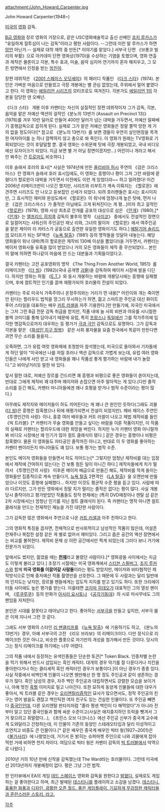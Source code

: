 attachment:/John_Howard_Carpenter.jpg

John Howard Carpenter(1948~)

[[미국]]의 [[영화]] 감독.

[[B급 영화]]와 장르 영화의 거장으로, 같은 USC영화예술학교 출신 선배인 [[조지 루카스]]가 "유일하게 질투심이 나는 감독"이라고 평한 사람이다. --그런데 이런 말 루카스가 하면 [[망언]] 아닌가.-- 실제로 대학 재학 중 만든[* 이야기를 맡았다.] 서부극 단편 《브롱코 빌리의 부활》으로 아카데미 단편 영화상(1970)을 수상하는 기염을 토했으며, 영화 연출과 제작은 물론이고 각본, 특수 효과, 미술, 음악 심지어 연기까지 혼자 해치우고, 그 모든 방면에서 인정을 받는 [[엄친아]].
 
장편 데뷔작은 《[[2001 스페이스 오딧세이]]》의 패러디 작품인 《[[다크 스타]]》(1974). 본인은 가벼운 마음으로 만들었고 극장 개봉에는 별 관심 없었는데, 주위에서 밀어 붙였다고 한다. 이 영화는 [[에일리언 시리즈]]의 모티프로도 여겨진다. 각본가도 [[에일리언 1]]의 각본을 담당한 댄 오배넌.

《다크 스타》 개봉 이후 카펜터는 자신의 실질적인 장편 데뷔작이자 그가 감독, 각본, 음악을 맡은 저예산 액션의 걸작인《분노의 13번가 (Assault on Precinct 13)》(1976)를 겨우 10만 달러로 만들어 400만 달러가 넘는 대박을 거두면서, 저예산 알짜배기 흥행감독으로 꼽히게 된다. 실제로 그가 맡은 저예산 영화들은 정말 쫄딱 망한 게 거의 없을 정도이다![* 참고로 《분노의 13번가》를 보면 갱들이 우연히 살인현장을 목격한 여자아이를 눈 하나 깜짝하지 않고 총으로 쏴 죽인다. 이 영화가 원래는 TV영화로 기획되었다는 것이 후덜덜할 뿐. 결국 영화는 수위문제 탓에 극장 개봉되었고, 국내 비디오에선 모자이크가 되었다. 지금 보면 별 거 아닐 장면이겠지만...) 어린이나 개라고 해서 안 봐주는 건 [[트로마]]도 비슷하다.]

이후 슬래셔 호러의 효시[* 사실은 1974년에 만든 [[올리비아 허시]] 주연의 《검은 크리스마스》란 영화가 슬래셔 호러 효시임에도, 이 영화는 흥행이나 평이 그저 그런 바람에 묻혔다가 할로윈이 대박을 거두면서 이전에도 이런 게 있었더라~~ 하고 알려졌다! 이건 2006년 리메이크판이 나오긴 했지만, 시리즈와 리부트가 계속 이뤄지는 《할로윈》에 견주면 시리즈도 안 나오고 듣보잡인 신세가 되었다. 되려 호러팬들은 효시는 효시이지만, 그 효시적인 재미와 완성도에서 《할로윈》이 워낙에 엄청나게 높은 탓에, 먼저 나온 《검은 크리스마스》가 졸작은 아님에도 크게 뒤쳐진다는 게 평...]이자 최고 걸작인《[[할로윈]]》(1978), 영화 사상 최초로 안개를 공포의 대상으로 삼은 《[[안개]]》(1980),[* 《[[안개]]》는 [[앨프리드 히치콕]] 감독의 불후의 명작 《[[사이코]]》 중에서도 전설적인 장면으로 일컬어지는 샤워신의 주인공인 재닛 리와, 그녀의 딸이자 《할로윈》에서 여주인공을 맡은 제이미 리 카터스가 공동으로 출연한 유일한 영화이기도 하다.] [[메탈기어 솔리드]]의 모티프가 되는 SF액션 《[[뉴욕 탈출]]》(1981) 등의 명작들을 잇달아 내놓는다. 해당 영화들이 워낙 대박(특히 할로윈은 제작비 130배 이상을 뽑았다!)을 거두면서, 카펜터는 메이저 영화사들 유혹을 많이 받았으나 거의 모든 영화들이 제작 중 무산되었다... 본인의 말에 의하면 하나같이 마음에 안 드는 대본들과 기획들이었다고. 

결국 카펜터는 고전 공포영화의 명작 《The Thing From Another World, 1951》를 리메이크한 《[[더 씽]]》(1982)(국내 공개명 [[괴물]])을 감독하여 메이저 시장에 발을 디딘다. 하지만 영화는 하필 《[[E.T.]]》와 동시 개봉하는 바람에 개봉당시에는 흥행에 실패했으며, 후에 컬트적인 인기를 끌며 재평가되어 호러물의 전설이 되었다. 

카펜터는 주로 미국식 가족주의나 온정주의와는 거리가 먼 내용[* 어린이와 개는 죽이면 안 된다는 할리우드 법칙을 깡그리 무시하는가 하면, 젊고 스마트한 주인공 대신 화이트 푸어 스타일을 대표하는 배우 [[커트 러셀]]을 자주 기용한다.]만 만들기에, 자국인 미국에서는 그저 그런 B급 전문 감독 취급을 받지만, 작품 내에 늘 사회 비판과 야유를 시니컬한 블랙 코미디를 통해 담아내기 때문에 유럽, 특히 [[프랑스]]나 [[독일]]에선 그를 작가주의에 입각한 명감독으로까지 대우하는 등 평가가 [[극과 극]]인 감독으로도 유명하다. 그가 감독과 각본을 맡은 《[[화성인 지구 정복]]》 같은 사회 풍자물을 요즘 한국에서 똑같이 만든다면 과연 무슨 소리를 들을지...

오죽하면, 그가 유럽 여럿 영화제에 초청받아 참석했는데, 미국으로 돌아와서 기자들에게 하던 말이 "미국에선 나를 저질 호러나 액션 감독으로 가볍게 보는데, 유럽 여러 영화인들은 나에게 사인 받고 내 영화들을 꽤나 작품성 좋게 평가하는 바람에 내가 놀랐다."고 비아냥거리듯 말한 바 있다.

앞서 말한 대로, 저예산 장르를 건드리면 꽤 흥행과 비평으로 좋은 영화들이 쏟아지는데, 반대로 그에게 제작비 꽤 대주며 메이저와 손잡으면 아주 말아먹는 게 있다.(다만 졸작 소리를 듣긴 해도, 카펜터 마니아들에겐 꽤나 호평을 받거나 범작 수준이라는 평이 많다.)

아무래도 제작자와 메이저들이 하도 끼어든다는 게 꽤나 큰 원인인 듯하다(그래도 괴물([[더 씽]])은 흥행은 참혹했으나 뒤에 재평가되면서 전설이 되었지만). 체비 체이스 주연인 《투명인간의 사랑》이나, 홍콩 여러 배우들과 커트 러셀이 나오고 제법 제작비를 들인 《빅 트러블》[* 카펜터가 무술 영화를 만들고 싶다는 바람을 이룬 작품이지만, 이 작품의 실패로 카펜터는 할리우드에 대한 희망을 버린다. 하지만 누가 카펜터 영화 아니랄까봐 비디오 시장에선 꽤 인기가 많아 컬트 클래식이 됐다.] 같은 경우는 흥행이나 비평은 참혹했다. 물론 이 영화들도 자타공인 졸작까진 아니고, 반대로 이 두 영화를 좋아하는 카펜터 팬이라든지 마니아들도 꽤 있다. 보통 평가는 범작 수준.

본인도 메이저 영화들을 만들면서 하도 끼어드는[* 그렇지만 엄청난 제작비를 대는 입장에서 제작에 간여하지 않는다는 건 보통 힘든 일이 아니긴 하다.] 제작자들에게 치가 떨려서 《투명인간의 사랑》 이후론 메이저 배급으로 만들긴 해도, 제작비를 적게 들이는 영화들만 집중적으로 계속 만들다가, [[뉴욕 탈출]] 2편격인 《[[LA 탈출]]》을 오랜만에 만들었으나 이것도 흥행에 실패했다... 하지만 이것도 평균작 수준 평을 듣고 있다. 사람에 따라 다르지만, 그가 만든 영화에서 정말 치가 떨리는 졸작은 없다는 평이 많다. 사실 개봉 당시 졸작이라고 평가받았던 작품들도 정작 현재에는 (특히 DVD매장이나 렌탈 샵 같은 2차 시장에서는) 엄청난 인기를 지닌 컬트 클래식이 된다. 즉 카펜터는 명작 아니면 컬트 클래식을 만드는 천재적인 재능을 가진 대단한 사람이다.

그가 감독한 많은 영화에서 주연으로 나온 [[커트 러셀]]과 아주 친하다고 한다.

그의 영화적 특징을 꼽자면, 전체적으로 반사회적이고 남성적인 작품이 많은데, 어설픈 잔재주나 복잡한 설정 같은 게 별로 없어서 재미있다. 그리고 좁은 공간의 액션 장면에서는 비교를 불허한다. 제작비 문제 상 이런 공간에서만 찍게 되었는데 그러다 보니 거기에 전문가가 되었다.

앞에서도 썼지만, 젊었을 때는 '''[[천재]]'''라고 불렸던 사람이다.[* 영화광들 사이에서는 지금도 이렇게 불리고 있다.] 초창기 시절에는 미국 영화계에서 [[스티븐 스필버그]], [[조지 루커스]]와 함께 '''미국 영화를 이끌어갈 사람들'''이라는 평도 받았지만, 메이저와 비타협적인 제작방식으로 인해 중저예산 작품 촬영만을 선호한다. 그 때문에 두 사람과는 달리 일반에의 인지도는 낮지만, 장르물 팬들에게는 압도적 지지를 받고 있기도 하다. 또한 크리에이터들 사이에도 높은 평가를 받는다. 이를테면 [[코지마 히데오]]가 대표적인 그의 열성 팬이며, 《[[루쿠루쿠]]》등의 만화가 [[아사리 요시토]]나 《[[공각기동대]]》의 시로 마사무네도 그의 팬임을 자처한다.

본인은 시대를 잘못타고 태어났다고 한다. 좋아하는 [[서부극]]을 만들고 싶지만, 서부극 붐은 이제 지나서 그런 것 같다.

그래도 서부 영화의 스타인 [[리 밴클리프]]를 《[[뉴욕 탈출]]》에 기용하기도 하고, 《분노의 13번가》경우, 아예 서부극의 고전 《리오 브라보》의 리메이크이다. 다만 정식으로 리메이크한 것은 아니고, 비슷한 플롯으로 자기만의 개성을 첨가해서 만든 것이다. 당시의 그는 정식 리메이크를 하기에는 너무 어렸다.

그의 작품 내에서 등장하는 유색인종들은 단순한 토큰[* Token Black. 인종차별 논란을 막기 위해서 반드시 삽입되는 흑인 캐릭터. 대개의 경우 악기를 잘 다룬다거나 치킨을 좋아한다거나 하는 클리셰적 흑인 캐릭터인 경우가 보통이다.]이 아닌 경우가 종종 있다. 사실 작중에서 비백인계 인물이 나오면 웬만해선 한 명 정도 주인공과 같이 생존하는 경우가 많다. 흑인 남성의 경우, 자주 백인 주인공과 대립하면서도 강렬한 모습을 보이거나, 아예 멋진 [[흑형]] 이미지로 밀고 나아간다. 또한 묘하게 동양계 인물들에 대한 대우가 좋아서, 빅 트러블 같은 경우는 [[오리엔탈리즘]]적인 묘사가 많으면서도, 정작 주인공의 친구는 영어 발음도 괜찮고 백인틱한 여자 친구도 있는 건실한 인물이다. 또 주인공 빼면 다 [[중국인]]인데, 다른 오리엔탈 판타지처럼 "졸라 짱센 백인이 다 해먹었다"가 아니라 전부터 알고 있던 중국인들과 함께 싸운 수준이고(사실은 애지중지하던 트럭을 뺏겨서 그거 찾으려고 휘말렸다...), 《프린스 오브 다크니스》에선 주인공 신부가 중국계 교수에게 도와달라고 간청하는데, 이 인물이 기존의 동양인 스테레오타입과 달리 이성적이고 조연치고 비중도 큰 인물이다.[* 같은 배우인 중국계 배우인 빅터 웡(1927~2001)은 《[[불가사리]]》에 나왔었는데, 거기서 돈 밝히는 슈퍼마켓 주인으로 나와 괴물에게 잡아먹힌 거에 비하면 천지 차이다. 여담으로 빅터 웡은 카펜터 감독의 [[빅 트러블]]에서 악역으로 나왔다.]  

2010년 거의 10년 만에 신작을 감독했는데 The Ward라는 호러물이다. 그런데 미국에선 2013년까지 개봉예정이 없다. 평은 그냥 그런 범작.

한 인터뷰에서 EA의 게임 [[데드 스페이스]] 영화화 감독을 원한다고 [http://blog.naver.com/leonjuhee?Redirect=Log&logNo=150167638010 밝혔다.] 실제로도 게임하는 걸 좋아한다고 하며, 최근 발매된 [[데스티니]]를 플레이하고 소감을 남겼다. [http://bbs2.ruliweb.daum.net/gaia/do/ruliweb/default/ps/93/read?articleId=1510457&bbsId=G003&itemGroupId=40&pageIndex=1 데스티니. 훌륭한 화풍과 디자인. 광활한 오픈 월드. 좋은 게임플레이. 기묘하게 무감정한 캐릭터들과 혼란스러운 스토리. 라고.]

[[각주]]
